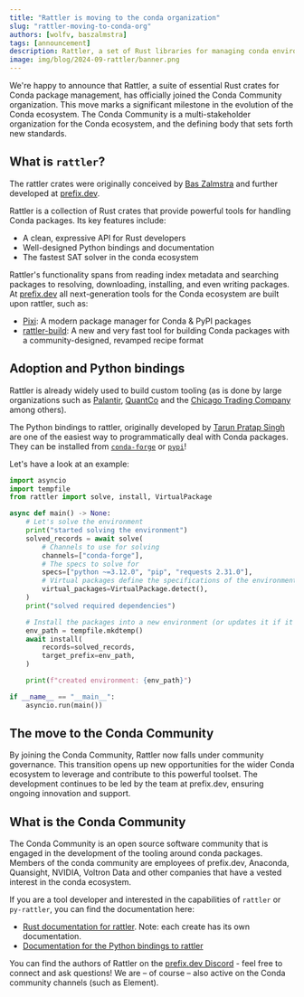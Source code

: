 ```yaml
---
title: "Rattler is moving to the conda organization"
slug: "rattler-moving-to-conda-org"
authors: [wolfv, baszalmstra]
tags: [announcement]
description: Rattler, a set of Rust libraries for managing conda environments, is moving to the conda organization.
image: img/blog/2024-09-rattler/banner.png
---
```


We're happy to announce that Rattler, a suite of essential Rust crates for Conda package management, has officially joined the Conda Community organization. This move marks a significant milestone in the evolution of the Conda ecosystem. The Conda Community is a multi-stakeholder organization for the Conda ecosystem, and the defining body that sets forth new standards.

## What is `rattler`?

The rattler crates were originally conceived by [Bas Zalmstra](https://github.com/baszalmstra) and further developed at [prefix.dev](https://prefix.dev).

Rattler is a collection of Rust crates that provide powerful tools for handling Conda packages.
Its key features include:

- A clean, expressive API for Rust developers
- Well-designed Python bindings and documentation
- The fastest SAT solver in the conda ecosystem

Rattler's functionality spans from reading index metadata and searching packages to resolving, downloading, installing, and even writing packages. At [prefix.dev](https://prefix.dev) all next-generation tools for the Conda ecosystem are built upon rattler, such as:

- [Pixi](https://pixi.sh): A modern package manager for Conda & PyPI packages
- [rattler-build](https://prefix-dev.github.io/rattler-build): A new and very fast tool for building Conda packages with a community-designed, revamped recipe format

## Adoption and Python bindings

Rattler is already widely used to build custom tooling (as is done by large organizations such as [Palantir](https://www.palantir.com/docs/foundry/announcements/2024-06/), [QuantCo](https://github.com/quantco/pixi-pack) and the [Chicago Trading Company](https://github.com/AaronOpfer/conda_curation) among others).

The Python bindings to rattler, originally developed by [Tarun Pratap Singh](https://github.com/Wackyator) are one of the easiest way to programmatically deal with Conda packages. They can be installed from [`conda-forge`](https://prefix.dev/channels/conda-forge/packages/py-rattler) or [`pypi`](https://pypi.org/project/py-rattler/)!

Let's have a look at an example:

```python
import asyncio
import tempfile
from rattler import solve, install, VirtualPackage

async def main() -> None:
    # Let's solve the environment
    print("started solving the environment")
    solved_records = await solve(
        # Channels to use for solving
        channels=["conda-forge"],
        # The specs to solve for
        specs=["python ~=3.12.0", "pip", "requests 2.31.0"],
        # Virtual packages define the specifications of the environment
        virtual_packages=VirtualPackage.detect(),
    )
    print("solved required dependencies")

    # Install the packages into a new environment (or updates it if it already existed).
    env_path = tempfile.mkdtemp()
    await install(
        records=solved_records,
        target_prefix=env_path,
    )

    print(f"created environment: {env_path}")

if __name__ == "__main__":
    asyncio.run(main())
```

## The move to the Conda Community

By joining the Conda Community, Rattler now falls under community governance. This transition opens up new opportunities for the wider Conda ecosystem to leverage and contribute to this powerful toolset. The development continues to be led by the team at prefix.dev, ensuring ongoing innovation and support.

## What is the Conda Community

The Conda Community is an open source software community that is engaged in the development of the tooling around conda packages. Members of the conda community are employees of prefix.dev, Anaconda, Quansight, NVIDIA, Voltron Data and other companies that have a vested interest in the conda ecosystem.

If you are a tool developer and interested in the capabilities of `rattler` or `py-rattler`, you can find the documentation here:

- [Rust documentation for rattler](https://docs.rs/rattler). Note: each create has its own documentation.
- [Documentation for the Python bindings to rattler](https://conda.github.io/rattler/py-rattler/)

You can find the authors of Rattler on the [prefix.dev Discord](https://discord.gg/kKV8ZxyzY4) - feel free to connect and ask questions! We are – of course – also active on the Conda community channels (such as Element).
